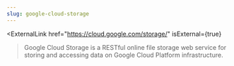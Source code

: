 ```yaml
---
slug: google-cloud-storage
---
```


<ExternalLink
  href="https://cloud.google.com/storage/"
  isExternal={true}
>Google Cloud Storage</ExternalLink>
is a RESTful online file storage web service
for storing and accessing data on Google Cloud Platform infrastructure.
